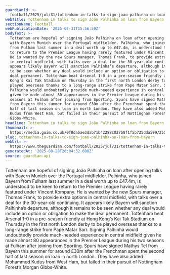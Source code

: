 ```yaml
---
guardianId: >-
  football/2025/jul/31/tottenham-in-talks-to-sign-joao-palhinha-on-loan-from-bayern
webTitle: Tottenham in talks to sign João Palhinha on loan from Bayern
sectionName: Football
webPublicationDate: '2025-07-31T15:56:59Z'
bodyText: >-
  Tottenham are hopeful of signing João Palhinha on loan after opening talks
  with Bayern Munich over the Portugal midfielder. Palhinha, who joined Bayern
  from Fulham last summer in a deal worth up to £47.4m, is understood to be keen
  to return to the Premier League having rarely featured under Vincent Kompany.
  He is wanted by the new Spurs manager, Thomas Frank, to provide extra options
  in central midfield, with talks over a deal for the 30-year-old continuing. It
  appears likely Bayern will sanction Palhinha’s departure, although it remains
  to be seen whether any deal would include an option or obligation to make the
  deal permanent. Tottenham beat Arsenal 1-0 in a pre-season friendly at Hong
  Kong’s Kai Tak Stadium on Thursday in the first north London derby to be
  played overseas thanks to a long-range strike from Pape Matar Sarr. Signing
  Palhinha would undoubtedly provide much-needed experience in central midfield
  given he made almost 80 appearances in the Premier League during his two
  seasons at Fulham after joining from Sporting. Spurs have signed Mathys Tel
  from Bayern this summer for around £30m after the Frenchman spent the second
  half of last season on loan in north London. They have also added Mohammed
  Kudus from West Ham, but failed in their pursuit of Nottingham Forest’s Morgan
  Gibbs-White.
headline: Tottenham in talks to sign João Palhinha on loan from Bayern
thumbnail: >-
  https://media.guim.co.uk/0f0dabae3dab71b42288c027b8f1f5b735dda599/255_0_3360_2688/500.jpg
slug: tottenham-in-talks-to-sign-joao-palhinha-on-loan-from-bayern
webUrl: >-
  https://www.theguardian.com/football/2025/jul/31/tottenham-in-talks-to-sign-joao-palhinha-on-loan-from-bayern
generatedAt: '2025-08-28T20:04:32.608Z'
source: guardian-api
---
```

Tottenham are hopeful of signing João Palhinha on loan after opening talks with Bayern Munich over the Portugal midfielder. Palhinha, who joined Bayern from Fulham last summer in a deal worth up to £47.4m, is understood to be keen to return to the Premier League having rarely featured under Vincent Kompany. He is wanted by the new Spurs manager, Thomas Frank, to provide extra options in central midfield, with talks over a deal for the 30-year-old continuing. It appears likely Bayern will sanction Palhinha’s departure, although it remains to be seen whether any deal would include an option or obligation to make the deal permanent. Tottenham beat Arsenal 1-0 in a pre-season friendly at Hong Kong’s Kai Tak Stadium on Thursday in the first north London derby to be played overseas thanks to a long-range strike from Pape Matar Sarr. Signing Palhinha would undoubtedly provide much-needed experience in central midfield given he made almost 80 appearances in the Premier League during his two seasons at Fulham after joining from Sporting. Spurs have signed Mathys Tel from Bayern this summer for around £30m after the Frenchman spent the second half of last season on loan in north London. They have also added Mohammed Kudus from West Ham, but failed in their pursuit of Nottingham Forest’s Morgan Gibbs-White.
